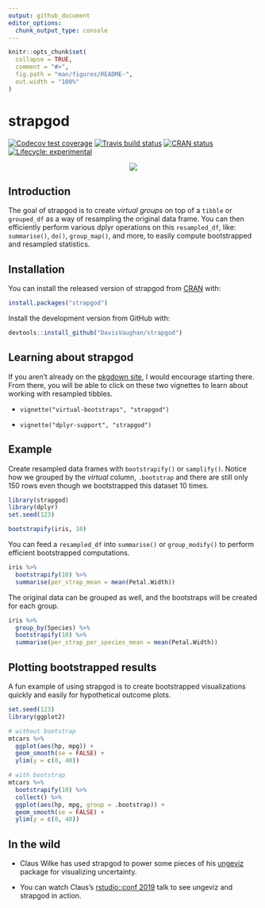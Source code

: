 ```yaml
---
output: github_document
editor_options: 
  chunk_output_type: console
---
```


<!-- README.md is generated from README.Rmd. Please edit that file -->

```r
knitr::opts_chunk$set(
  collapse = TRUE,
  comment = "#>",
  fig.path = "man/figures/README-",
  out.width = "100%"
)
```
# strapgod

<!-- badges: start -->
[![Codecov test coverage](https://codecov.io/gh/DavisVaughan/strapgod/branch/master/graph/badge.svg)](https://codecov.io/gh/DavisVaughan/strapgod?branch=master)
[![Travis build status](https://travis-ci.org/DavisVaughan/strapgod.svg?branch=master)](https://travis-ci.org/DavisVaughan/strapgod)
[![CRAN status](https://www.r-pkg.org/badges/version/strapgod)](https://cran.r-project.org/package=strapgod)
[![Lifecycle: experimental](https://img.shields.io/badge/lifecycle-experimental-orange.svg)](https://www.tidyverse.org/lifecycle/#experimental)
<!-- badges: end -->

<p align="center">
  <img src="./man/figures/strap-god.jpg">
</p>

## Introduction

The goal of strapgod is to create _virtual groups_ on top of a `tibble` or `grouped_df` as a way of resampling the original data frame. You can then efficiently perform various dplyr operations on this `resampled_df`, like: `summarise()`, `do()`, `group_map()`, and more, to easily compute bootstrapped and resampled statistics.

## Installation

You can install the released version of strapgod from [CRAN](https://CRAN.R-project.org) with:

``` r
install.packages("strapgod")
```

Install the development version from GitHub with:

``` r
devtools::install_github("DavisVaughan/strapgod")
```

## Learning about strapgod

If you aren't already on the [pkgdown site](https://davisvaughan.github.io/strapgod/), I would encourage starting there. From there, you will be able to click on these two vignettes to learn about working with resampled tibbles.

- `vignette("virtual-bootstraps", "strapgod")`

- `vignette("dplyr-support", "strapgod")`

## Example

Create resampled data frames with `bootstrapify()` or `samplify()`. Notice how we grouped by the _virtual_ column, `.bootstrap` and there are still only 150 rows even though we bootstrapped this dataset 10 times.

```r
library(strapgod)
library(dplyr)
set.seed(123)

bootstrapify(iris, 10)
```

You can feed a `resampled_df` into `summarise()` or `group_modify()` to perform
efficient bootstrapped computations.

```r
iris %>%
  bootstrapify(10) %>%
  summarise(per_strap_mean = mean(Petal.Width))
```

The original data can be grouped as well, and the bootstraps will be created for each group.

```r
iris %>%
  group_by(Species) %>%
  bootstrapify(10) %>%
  summarise(per_strap_per_species_mean = mean(Petal.Width))
```

## Plotting bootstrapped results

A fun example of using strapgod is to create bootstrapped visualizations quickly and easily for hypothetical outcome plots. 

```r
set.seed(123)
library(ggplot2)

# without bootstrap
mtcars %>%
  ggplot(aes(hp, mpg)) + 
  geom_smooth(se = FALSE) +
  ylim(y = c(0, 40))
```

```r
# with bootstrap
mtcars %>%
  bootstrapify(10) %>%
  collect() %>%
  ggplot(aes(hp, mpg, group = .bootstrap)) + 
  geom_smooth(se = FALSE) +
  ylim(y = c(0, 40))
```

## In the wild

- Claus Wilke has used strapgod to power some pieces of his [ungeviz](https://github.com/wilkelab/ungeviz) package for visualizing uncertainty.

- You can watch Claus's [rstudio::conf 2019](https://resources.rstudio.com/rstudio-conf-2019/visualizing-uncertainty-with-hypothetical-outcomes-plots) talk to see ungeviz and strapgod in action.
